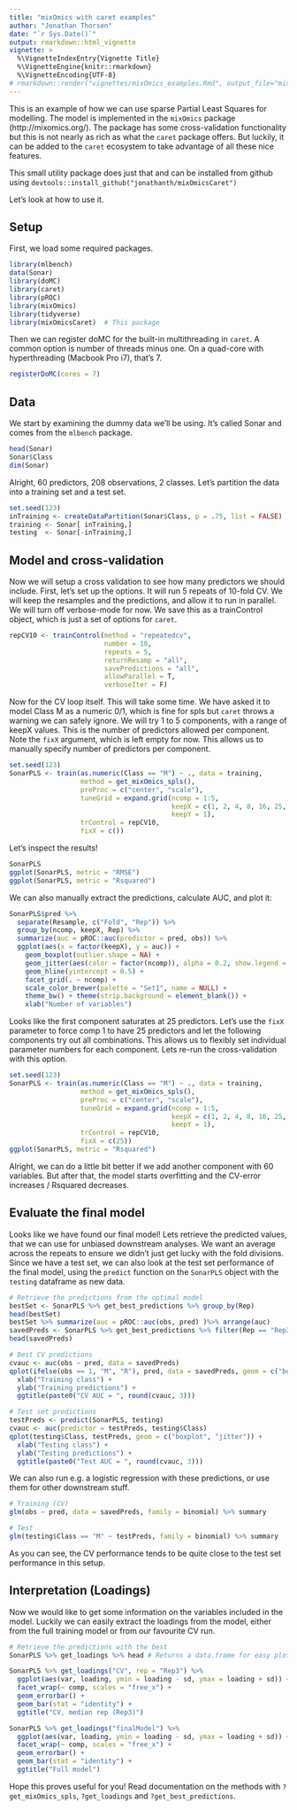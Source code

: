 ```yaml
---
title: "mixOmics with caret examples"
author: "Jonathan Thorsen"
date: "`r Sys.Date()`"
output: rmarkdown::html_vignette
vignette: >
  %\VignetteIndexEntry{Vignette Title}
  %\VignetteEngine{knitr::rmarkdown}
  %\VignetteEncoding{UTF-8}
# rmarkdown::render("vignettes/mixOmics_examples.Rmd", output_file="mixOmics_examples.html")
---
```

This is an example of how we can use sparse Partial Least Squares for modelling. The model is implemented in the `mixOmics` package (http://mixomics.org/). The package has some cross-validation functionality but this is not nearly as rich as what the `caret` package offers. But luckily, it can be added to the `caret` ecosystem to take advantage of all these nice features.

This small utility package does just that and can be installed from github using `devtools::install_github("jonathanth/mixOmicsCaret")`

Let's look at how to use it.

## Setup

First, we load some required packages.
```r
library(mlbench)
data(Sonar)
library(doMC)
library(caret)
library(pROC)
library(mixOmics)
library(tidyverse)
library(mixOmicsCaret)  # This package
```

Then we can register doMC for the built-in multithreading in `caret`. A common option is number of threads minus one. On a quad-core with hyperthreading (Macbook Pro i7), that's 7.
```r
registerDoMC(cores = 7)
```

## Data

We start by examining the dummy data we'll be using. It's called Sonar and comes from the `mlbench` package.
```r
head(Sonar)
Sonar$Class
dim(Sonar)
```

Alright, 60 predictors, 208 observations, 2 classes.
Let's partition the data into a training set and a test set.
```r
set.seed(123)
inTraining <- createDataPartition(Sonar$Class, p = .75, list = FALSE)
training <- Sonar[ inTraining,]
testing  <- Sonar[-inTraining,]
```

## Model and cross-validation

Now we will setup a cross validation to see how many predictors we should include. First, let's set up the options. It will run 5 repeats of 10-fold CV. We will keep the resamples and the predictions, and allow it to run in parallel. We will turn off verbose-mode for now. 
We save this as a trainControl object, which is just a set of options for `caret`.
```r
repCV10 <- trainControl(method = "repeatedcv", 
                        number = 10, 
                        repeats = 5, 
                        returnResamp = "all", 
                        savePredictions = "all", 
                        allowParallel = T, 
                        verboseIter = F)
```

Now for the CV loop itself. This will take some time. We have asked it to model Class M as a numeric 0/1, which is fine for spls but `caret` throws a warning we can safely ignore. We will try 1 to 5 components, with a range of keepX values. This is the number of predictors allowed per component. Note the `fixX` argument, which is left empty for now. This allows us to manually specify number of predictors per component. 
```r
set.seed(123)
SonarPLS <- train(as.numeric(Class == "M") ~ ., data = training,
                  method = get_mixOmics_spls(),
                  preProc = c("center", "scale"),
                  tuneGrid = expand.grid(ncomp = 1:5, 
                                         keepX = c(1, 2, 4, 8, 16, 25, 40, 50, 60), 
                                         keepY = 1),
                  trControl = repCV10,
                  fixX = c())
```

Let's inspect the results!
```r
SonarPLS
ggplot(SonarPLS, metric = "RMSE")
ggplot(SonarPLS, metric = "Rsquared")
```
We can also manually extract the predictions, calculate AUC, and plot it:
```r
SonarPLS$pred %>%
  separate(Resample, c("Fold", "Rep")) %>%
  group_by(ncomp, keepX, Rep) %>%
  summarize(auc = pROC::auc(predictor = pred, obs)) %>%
  ggplot(aes(x = factor(keepX), y = auc)) +
    geom_boxplot(outlier.shape = NA) +
    geom_jitter(aes(color = factor(ncomp)), alpha = 0.2, show.legend = FALSE) +
    geom_hline(yintercept = 0.5) +
    facet_grid(. ~ ncomp) +
    scale_color_brewer(palette = "Set1", name = NULL) +
    theme_bw() + theme(strip.background = element_blank()) +
    xlab("Number of variables")
```

Looks like the first component saturates at 25 predictors. Let's use the `fixX` parameter to force comp 1 to have 25 predictors and let the following components try out all combinations. This allows us to flexibly set individual parameter numbers for each component. Lets re-run the cross-validation with this option.
```r
set.seed(123)
SonarPLS <- train(as.numeric(Class == "M") ~ ., data = training,
                  method = get_mixOmics_spls(),
                  preProc = c("center", "scale"),
                  tuneGrid = expand.grid(ncomp = 1:5, 
                                         keepX = c(1, 2, 4, 8, 16, 25, 40, 50, 60), 
                                         keepY = 1),
                  trControl = repCV10,
                  fixX = c(25))
ggplot(SonarPLS, metric = "Rsquared")
```
Alright, we can do a little bit better if we add another component with 60 variables. But after that, the model starts overfitting and the CV-error increases / Rsquared decreases.

## Evaluate the final model

Looks like we have found our final model! Lets retrieve the predicted values, that we can use for unbiased downstream analyses. We want an average across the repeats to ensure we didn't just get lucky with the fold divisions. Since we have a test set, we can also look at the test set performance of the final model, using the `predict` function on the `SonarPLS` object with the `testing` dataframe as new data.
```r
# Retrieve the predictions from the optimal model
bestSet <- SonarPLS %>% get_best_predictions %>% group_by(Rep) 
head(bestSet)
bestSet %>% summarize(auc = pROC::auc(obs, pred) )%>% arrange(auc)
savedPreds <- SonarPLS %>% get_best_predictions %>% filter(Rep == "Rep3")
head(savedPreds)

# Best CV predictions
cvauc <- auc(obs ~ pred, data = savedPreds)
qplot(ifelse(obs == 1, "M", "R"), pred, data = savedPreds, geom = c("boxplot", "jitter")) + 
  xlab("Training class") +
  ylab("Training predictions") +
  ggtitle(paste0("CV AUC = ", round(cvauc, 3)))

# Test set predictions
testPreds <- predict(SonarPLS, testing)
cvauc <- auc(predictor = testPreds, testing$Class)
qplot(testing$Class, testPreds, geom = c("boxplot", "jitter")) + 
  xlab("Testing class") +
  ylab("Testing predictions") +
  ggtitle(paste0("Test AUC = ", round(cvauc, 3)))
```

We can also run e.g. a logistic regression with these predictions, or use them for other downstream stuff.
```r
# Training (CV)
glm(obs ~ pred, data = savedPreds, family = binomial) %>% summary

# Test
glm(testing$Class == "M" ~ testPreds, family = binomial) %>% summary
```

As you can see, the CV performance tends to be quite close to the test set performance in this setup.

## Interpretation (Loadings)

Now we would like to get some information on the variables included in the model. Luckily we can easily extract the loadings from the model, either from the full training model or from our favourite CV run.
```r
# Retrieve the predictions with the best 
SonarPLS %>% get_loadings %>% head # Returns a data.frame for easy plotting

SonarPLS %>% get_loadings("CV", rep = "Rep3") %>% 
  ggplot(aes(var, loading, ymin = loading - sd, ymax = loading + sd)) + 
  facet_wrap(~ comp, scales = "free_x") + 
  geom_errorbar() + 
  geom_bar(stat = "identity") + 
  ggtitle("CV, median rep (Rep3)")

SonarPLS %>% get_loadings("finalModel") %>% 
  ggplot(aes(var, loading, ymin = loading - sd, ymax = loading + sd)) + 
  facet_wrap(~ comp, scales = "free_x") + 
  geom_errorbar() + 
  geom_bar(stat = "identity") + 
  ggtitle("Full model")
```

Hope this proves useful for you! Read documentation on the methods with `?get_mixOmics_spls`, `?get_loadings` and `?get_best_predictions`.


